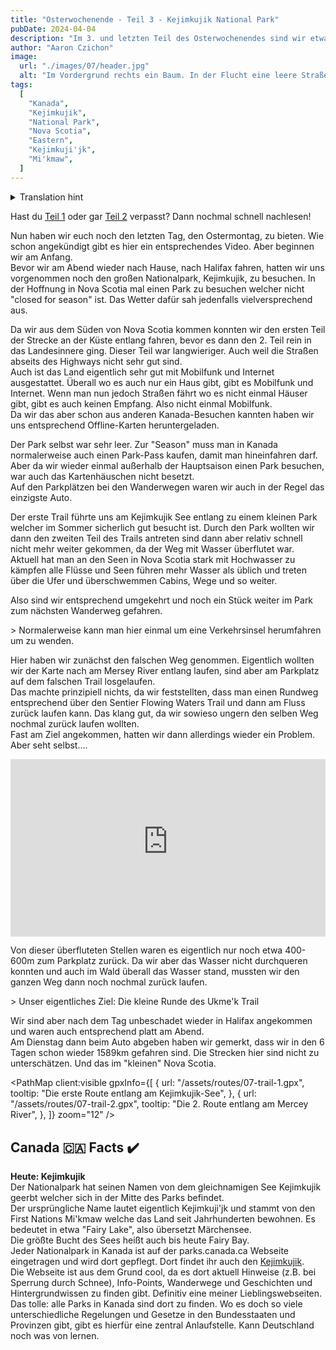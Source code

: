 ```yaml
---
title: "Osterwochenende - Teil 3 - Kejimkujik National Park"
pubDate: 2024-04-04
description: "Im 3. und letzten Teil des Osterwochenendes sind wir etwas im Kejimkujik National Park spazieren gegangen. Der Park war leer und wir hatten die Wanderwege fast für uns alleine. Aber seht selbst."
author: "Aaron Czichon"
image:
  url: "./images/07/header.jpg"
  alt: "Im Vordergrund rechts ein Baum. In der Flucht eine leere Straße und davor eine Wiese."
tags:
  [
    "Kanada",
    "Kejimkujik",
    "National Park",
    "Nova Scotia",
    "Eastern",
    "Kejimkuji'jk",
    "Mi'kmaw",
  ]
---
```



<details>
  <summary>Translation hint</summary>
  We implemented the English version of this blog for you in June. We will publish
  all new blog entries also in English. Every entry before Jun 24th 2024 is automatically
  translated through DeepL. So please apologize if the translation is not perfect.
  If you want to read the original German entry, please switch to the German version
  of our blog.
</details>

Hast du [Teil 1](https://canada.aaronczichon.de/blog/05-good-friday/) oder gar [Teil 2](https://canada.aaronczichon.de/blog/06-eastern-part-2/) verpasst? Dann nochmal schnell nachlesen!

Nun haben wir euch noch den letzten Tag, den Ostermontag, zu bieten. Wie schon angekündigt gibt es hier ein entsprechendes Video. Aber beginnen wir am Anfang.  
Bevor wir am Abend wieder nach Hause, nach Halifax fahren, hatten wir uns vorgenommen noch den großen Nationalpark, Kejimkujik, zu besuchen. In der Hoffnung in Nova Scotia mal einen Park zu besuchen welcher nicht "closed for season" ist. Das Wetter dafür sah jedenfalls vielversprechend aus.

<DirectusImage assetId="0302a9fd-8566-4e97-a701-447092fd8740" />

Da wir aus dem Süden von Nova Scotia kommen konnten wir den ersten Teil der Strecke an der Küste entlang fahren, bevor es dann den 2. Teil rein in das Landesinnere ging. Dieser Teil war langwieriger. Auch weil die Straßen abseits des Highways nicht sehr gut sind.  
Auch ist das Land eigentlich sehr gut mit Mobilfunk und Internet ausgestattet. Überall wo es auch nur ein Haus gibt, gibt es Mobilfunk und Internet. Wenn man nun jedoch Straßen fährt wo es nicht einmal Häuser gibt, gibt es auch keinen Empfang. Also nicht einmal Mobilfunk.  
Da wir das aber schon aus anderen Kanada-Besuchen kannten haben wir uns entsprechend Offline-Karten heruntergeladen.

Der Park selbst war sehr leer. Zur "Season" muss man in Kanada normalerweise auch einen Park-Pass kaufen, damit man hineinfahren darf. Aber da wir wieder einmal außerhalb der Hauptsaison einen Park besuchen, war auch das Kartenhäuschen nicht besetzt.  
Auf den Parkplätzen bei den Wanderwegen waren wir auch in der Regel das einzigste Auto.

<DirectusImage assetId="40f8769c-1bba-471f-b5a6-2e6a43a5acc1" />

Der erste Trail führte uns am Kejimkujik See entlang zu einem kleinen Park welcher im Sommer sicherlich gut besucht ist. Durch den Park wollten wir dann den zweiten Teil des Trails antreten sind dann aber relativ schnell nicht mehr weiter gekommen, da der Weg mit Wasser überflutet war.  
Aktuell hat man an den Seen in Nova Scotia stark mit Hochwasser zu kämpfen alle Flüsse und Seen führen mehr Wasser als üblich und treten über die Ufer und überschwemmen Cabins, Wege und so weiter.

<DirectusImage assetId="f17e1e7a-1425-4638-9f38-e2dc0625916e" />
<DirectusImage assetId="0ad3319e-8d3d-44e3-b22e-bc41d94f65fd" />

Also sind wir entsprechend umgekehrt und noch ein Stück weiter im Park zum nächsten Wanderweg gefahren.

<DirectusImage assetId="07599f64-bd9e-4c78-a79c-a4831578237b" />> Normalerweise
kann man hier einmal um eine Verkehrsinsel herumfahren um zu wenden.

Hier haben wir zunächst den falschen Weg genommen. Eigentlich wollten wir der Karte nach am Mersey River entlang laufen, sind aber am Parkplatz auf dem falschen Trail losgelaufen.  
Das machte prinzipiell nichts, da wir feststellten, dass man einen Rundweg entsprechend über den Sentier Flowing Waters Trail und dann am Fluss zurück laufen kann. Das klang gut, da wir sowieso ungern den selben Weg nochmal zurück laufen wollten.  
Fast am Ziel angekommen, hatten wir dann allerdings wieder ein Problem. Aber seht selbst....

<div style="position: relative; padding-top: 56.25%;">
  <iframe
    src="https://customer-rnx58v5rm01lsk0m.cloudflarestream.com/26fdb9da57566624e1feac7b879f4376/iframe?poster=https%3A%2F%2Fcustomer-rnx58v5rm01lsk0m.cloudflarestream.com%2F26fdb9da57566624e1feac7b879f4376%2Fthumbnails%2Fthumbnail.jpg%3Ftime%3D%26height%3D600"
    loading="lazy"
    style="border: none; position: absolute; top: 0; left: 0; height: 100%; width: 100%;"
    allow="accelerometer; gyroscope; autoplay; encrypted-media; picture-in-picture;"
    allowfullscreen="true"
  ></iframe>
</div>

Von dieser überfluteten Stellen waren es eigentlich nur noch etwa 400-600m zum Parkplatz zurück. Da wir aber das Wasser nicht durchqueren konnten und auch im Wald überall das Wasser stand, mussten wir den ganzen Weg dann noch nochmal zurück laufen.

<DirectusImage assetId="44509a0c-6ba5-4b05-b0cf-e6bba9cc4beb" />> Unser
eigentliches Ziel: Die kleine Runde des Ukme'k Trail

Wir sind aber nach dem Tag unbeschadet wieder in Halifax angekommen und waren auch entsprechend platt am Abend.  
Am Dienstag dann beim Auto abgeben haben wir gemerkt, dass wir in den 6 Tagen schon wieder 1589km gefahren sind. Die Strecken hier sind nicht zu unterschätzen. Und das im "kleinen" Nova Scotia.

<PathMap
  client:visible
  gpxInfo={[
    {
      url: "/assets/routes/07-trail-1.gpx",
      tooltip: "Die erste Route entlang am Kejimkujik-See",
    },
    {
      url: "/assets/routes/07-trail-2.gpx",
      tooltip: "Die 2. Route entlang am Mercey River",
    },
  ]}
  zoom="12"
/>

## Canada 🇨🇦 Facts ✔️

**Heute: Kejimkujik**  
Der Nationalpark hat seinen Namen von dem gleichnamigen See Kejimkujik geerbt welcher sich in der Mitte des Parks befindet.  
Der ursprüngliche Name lautet eigentlich Kejimkuji'jk und stammt von den First Nations Mi'kmaw welche das Land seit Jahrhunderten bewohnen. Es bedeutet in etwa "Fairy Lake", also übersetzt Märchensee.  
Die größte Bucht des Sees heißt auch bis heute Fairy Bay.  
Jeder Nationalpark in Kanada ist auf der parks.canada.ca Webseite eingetragen und wird dort gepflegt. Dort findet ihr auch den [Kejimkujik](https://parks.canada.ca/pn-np/ns/kejimkujik).  
Die Webseite ist aus dem Grund cool, da es dort aktuell Hinweise (z.B. bei Sperrung durch Schnee), Info-Points, Wanderwege und Geschichten und Hintergrundwissen zu finden gibt. Definitiv eine meiner Lieblingswebseiten.  
Das tolle: alle Parks in Kanada sind dort zu finden. Wo es doch so viele unterschiedliche Regelungen und Gesetze in den Bundesstaaten und Provinzen gibt, gibt es hierfür eine zentral Anlaufstelle. Kann Deutschland noch was von lernen.

<DirectusImage assetId="2a5735ad-02b8-4d50-b434-add7effccf73" />
